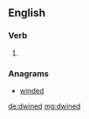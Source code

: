 ==English==

===Verb===
{{head|en}}

# {{en-past of|dwine}}

===Anagrams===
* [[winded#English|winded]]

[[de:dwined]]
[[mg:dwined]]